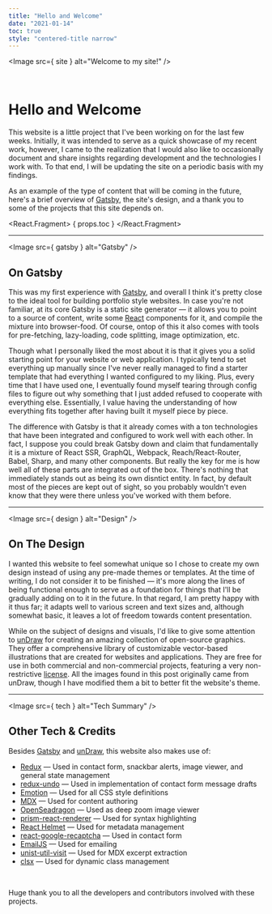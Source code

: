```yaml
---
title: "Hello and Welcome"
date: "2021-01-14"
toc: true
style: "centered-title narrow"
---
```




<Image src={ site } alt="Welcome to my site!" />

<br />

# Hello and Welcome

<Summary>

This website is a little project that I've been working on for the last few weeks. Initially, it was intended to serve 
as a quick showcase of my recent work, however, I came to the realization that I would also like to occasionally 
document and share insights regarding development and the technologies I work with. To that end, I will be updating the
site on a periodic basis with my findings. 

</Summary>

As an example of the type of content that will be coming in the future, here's a brief overview of 
[Gatsby](https://www.gatsbyjs.com/), the site's design, and a thank you to some of the projects that this site depends 
on.

<React.Fragment>
    { props.toc }
</React.Fragment>

---

<Image src={ gatsby } alt="Gatsby" />

## On Gatsby

This was my first experience with [Gatsby](https://www.gatsbyjs.com/), and overall I think it's pretty close to the 
ideal tool for building portfolio style websites. In case you're not familiar, at its core Gatsby is a static site
generator — it allows you to point to a source of content, write some [React](https://reactjs.org/) components for it, 
and compile the mixture into browser-food. Of course, ontop of this it also comes with tools for pre-fetching, 
lazy-loading, code splitting, image optimization, etc.

Though what I personally liked the most about it is that it gives you a solid starting point for your website or web
application. I typically tend to set everything up manually since I've never really managed to find a starter template
that had everything I wanted configured to my liking. Plus, every time that I have used one, I eventually found 
myself tearing through config files to figure out why something that I just added refused to cooperate with everything
else. Essentially, I value having the understanding of how everything fits together after having built it myself piece
by piece.

The difference with Gatsby is that it already comes with a ton technologies that have been integrated and configured to
work well with each other. In fact, I suppose you could break Gatsby down and claim that fundamentally it is a mixture
of React SSR, GraphQL, Webpack, Reach/React-Router, Babel, Sharp, and many other components. But really the key for me 
is how well all of these parts are integrated out of the box. There's nothing that immediately stands out as being its 
own disntict entity. In fact, by default most of the pieces are kept out of sight, so you probably wouldn't even know 
that they were there unless you've worked with them before.

---

<Image src={ design } alt="Design" />

## On The Design

I wanted this website to feel somewhat unique so I chose to create my own design instead of using any pre-made themes or
templates. At the time of writing, I do not consider it to be finished — it's more along the lines of being functional 
enough to serve as a foundation for things that I'll be gradually adding on to it in the future. In that regard, I am 
pretty happy with it thus far; it adapts well to various screen and text sizes and, although somewhat basic, it leaves a
lot of freedom towards content presentation.

While on the subject of designs and visuals, I'd like to give some attention to [unDraw](https://undraw.co/) for 
creating an amazing collection of open-source graphics. They offer a comprehensive library of customizable vector-based 
illustrations that are created for websites and applications. They are free for use in both commercial and 
non-commercial projects, featuring a very non-restrictive [license](https://undraw.co/license). All the images found in
this post originally came from unDraw, though I have modified them a bit to better fit the website's theme.

---

<Image src={ tech } alt="Tech Summary" />

## Other Tech & Credits

Besides [Gatsby](https://www.gatsbyjs.com/) and [unDraw](https://undraw.co/), this website also makes use of:

<div className="dense">

-   [Redux](https://redux.js.org/) — Used in contact form, snackbar alerts, image viewer, and general state management
-   [redux-undo](https://redux-undo.js.org/) — Used in implementation of contact form message drafts
-   [Emotion](https://emotion.sh/) — Used for all CSS style definitions
-   [MDX](https://mdxjs.com/) — Used for content authoring
-   [OpenSeadragon](https://openseadragon.github.io/) — Used as deep zoom image viewer
-   [prism-react-renderer](https://github.com/FormidableLabs/prism-react-renderer) — Used for syntax highlighting
-   [React Helmet](https://github.com/nfl/react-helmet) — Used for metadata management
-   [react-google-recaptcha](https://github.com/dozoisch/react-google-recaptcha) — Used in contact form
-   [EmailJS](https://www.emailjs.com/) — Used for emailing
-   [unist-util-visit](https://github.com/syntax-tree/unist-util-visit) — Used for MDX excerpt extraction
-   [clsx](https://github.com/lukeed/clsx) — Used for dynamic class management

</div>

<br />

Huge thank you to all the developers and contributors involved with these projects.
